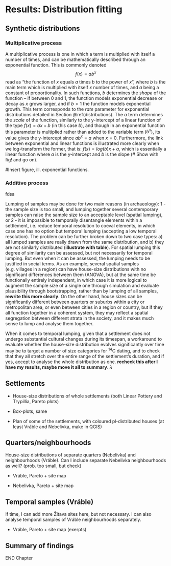 # Results: Distribution fitting {#results-distfit}

## Synthetic distributions {#distfit-synth}

### Multiplicative process

A multiplicative process is one in which a term is multiplied with itself a number of times, and can be mathematically described through an exponential function. This is commonly denoted $$f(x) = ab^x$$ read as "the function of *x* equals *a* times *b* to the power of *x*", where *b* is the main term which is multiplied with itself *x* number of times, and *a* being a constant of proportionality. In such functions, *b* determines the *shape* of the function -- if between 0 and 1, the function models exponential decrease or decay as *x* grows larger, and if $b > 1$ the function models exponential growth. This term corresponds to the *rate* parameter for exponential distributions detailed in Section \@ref(distributions). The *a* term determines the *scale* of the function, similarly to the y-intercept of a linear function of the type $f(x) = ax+b$ (in this case *b*), and though in an exponential function this parameter is multiplied rather than added to the variable term (*b^x^*), its value gives the y-intercept since $ab^x = a$ when $x = 0$. Furthermore, the link between exponential and linear functions is illustrated more clearly when we log-transform the former, that is: $f(x) = log(b)x+a$, which is essentially a linear function where *a* is the y-intercept and *b* is the slope (\# Show with fig! and go on).

#Insert figure, ill. exponential functions.

### Additive process

fdsa

Lumping of samples may be done for two main reasons (in archaeology): 1 - the sample size is too small, and lumping together several contemporary samples can raise the sample size to an acceptable level (spatial lumping), or 2 - it is impossible to temporally disentangle elements within a settlement, i.e. reduce temporal resolution to coeval elements, in which case one has no option but temporal lumping (accepting a low temporal resolution). The problem can be further broken down to two case types: a) all lumped samples are really drawn from the same distribution, and b) they are not similarly distributed (**illustrate with table**). For spatial lumping this degree of similarity can be assessed, but not necessarily for temporal lumping. But even when it can be assessed, the lumping needs to be justified in social terms. As an example, several spatial samples (e.g. villages in a region) can have house-size distributions with no significant differences between them (ANOVA), but at the same time be functionally entirely independent, in which case it is more logical to augment the sample size of a single one through simulation and evaluate plausibility through bootstrapping, rather than by lumping of all samples, **rewrite this more clearly**. On the other hand, house sizes can be significantly different between quarters or suburbs within a city or metropolitan area, or even between cities in a region or country, but if they all function together in a coherent system, they may reflect a spatial segregation between different strata in the society, and it makes much sense to lump and analyse them together.

When it comes to temporal lumping, given that a settlement does not undergo substantial cultural changes during its timespan, a workaround to evaluate whether the house-size distribution evolves significantly over time may be to target a number of size categories for ^14^C dating, and to check that they all stretch over the entire range of the settlement's duration, and if yes, accept to analyse the whole distribution as one. **recheck this after I have my results, maybe move it all to summary**. 𝜆

## Settlements

-   House-size distributions of whole settlements (both Linear Pottery and Trypillia, Pareto plots)

-   Box-plots, same

-   Plan of some of the settlements, with coloured pl-distributed houses (at least Vráble and Nebelivka, make in QGIS)

## Quarters/neighbourhoods

House-size distributions of separate quarters (Nebelivka) and neighbourhoods (Vráble). Can I include separate Nebelivka neighbourhoods as well? (prob. too small, but check)

-   Vráble, Pareto + site map

-   Nebelivka, Pareto + site map

## Temporal samples (Vráble)

If time, I can add more Žitava sites here, but not necessary. I can also analyse temporal samples of Vráble neighbourhoods separately.

-   Vráble, Pareto + site map (exerpts)

## Summary of findings

END Chapter
